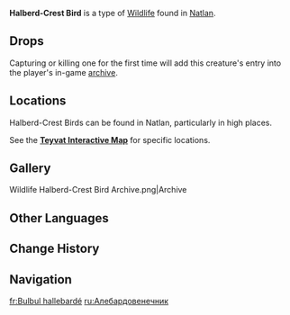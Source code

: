 {{About|the wildlife|the furnishing|Halberd-Crest Bird (Furnishing)}}
{{Wildlife Infobox
|type        = Wildlife
|image       = Halberd-Crest Bird Icon.png
|family      = Birds
|group       = 
|location    = [[Natlan]]
|description = A medium-sized bird that can be found in Natlan. Its huge crest looks like the blade of a halberd, and is an excellent deterrent. Even the fiercest of monsters think twice before trying to hunt them...<br>It is said that the crests of adult Halberd-Crest Birds are as heavy as a one-handed sword, and their bones are quite sturdy. This even allows their crests to penetrate thin, light shields when they charge at full speed. Some warriors of the Collective of Plenty have taken note of this, and specifically seek out wild Halberd-Crest Birds to see "whose head is harder," attempting to temper their own bodies through such competitions until they become as strong as steel...
}}
'''Halberd-Crest Bird''' is a type of [[Wildlife]] found in [[Natlan]].

==Drops==
{{Card|Fowl|1}}

Capturing or killing one for the first time will add this creature's entry into the player's in-game [[archive]].

==Locations==
Halberd-Crest Birds can be found in Natlan, particularly in high places.

See the '''[https://act.hoyolab.com/ys/app/interactive-map/index.html#/map/2?shown_types=622 Teyvat Interactive Map]''' for specific locations.

==Gallery==
<gallery>
Wildlife Halberd-Crest Bird Archive.png|Archive
</gallery>
<!--
===Animations===
{{Preview}}
-->
==Other Languages ==
{{Other Languages
|en       = Halberd-Crest Bird
|zhs      = 戟冠鸟
|zhs_rm   = 
|zht      = 戟冠鳥
|zht_rm   = 
|zh_tl    = 
|ja       = ハルバード・サイチョウ
|ja_rm    = 
|ja_tl    = 
|ko       = 미늘창새
|ko_tl    = 
|es       = Alabardo
|es_tl    = Halberd
|fr       = Bulbul hallebardé
|fr_tl    = Halberded {{w|Bulbul}}
|ru       = Алебардовенечник
|ru_tl    = 
|th       = Halberd-Crest Bird
|vi       = Chim Mũ Giáo
|vi_tl    = 
|de       = Hellebardenhäubchen
|de_tl    = Halberd Crest
|id       = Halberd-Crest Bird
|pt       = Pássaro do Peito Coroado
|pt_tl    = 
|tr       = Tepeli Kargı Kuşu
|tr_tl    = 
|it       = Uccello alabardiere
|it_tl    = 
}}

==Change History==
{{Change History|5.0}}

==Navigation==
{{Wildlife Navbox}}

[[fr:Bulbul hallebardé]]
[[ru:Алебардовенечник]]